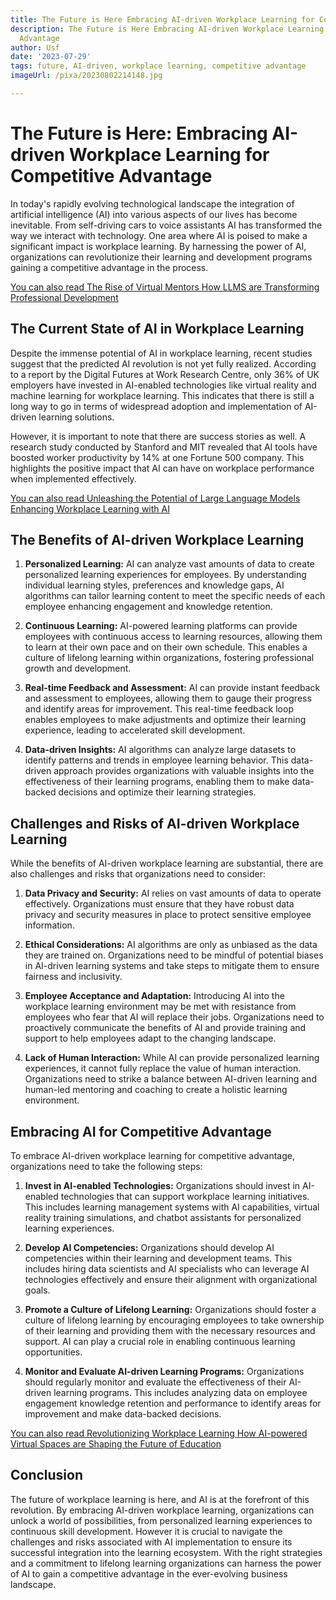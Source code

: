 ```yaml
---
title: The Future is Here Embracing AI-driven Workplace Learning for Competitive Advantage
description: The Future is Here Embracing AI-driven Workplace Learning for Competitive
  Advantage
author: Usf
date: '2023-07-29'
tags: future, AI-driven, workplace learning, competitive advantage
imageUrl: /pixa/20230802214148.jpg

---
```

# The Future is Here:  Embracing AI-driven Workplace  Learning for Competitive Advantage

In today's rapidly evolving technological landscape the integration of artificial intelligence (AI) into various aspects of our lives has become inevitable. From self-driving  cars to voice assistants AI has transformed the way we interact with  technology. One area where AI is poised  to make  a significant impact is  workplace learning. By harnessing the power of AI,  organizations can revolutionize their learning  and development programs gaining a competitive advantage in the process.

[You can also read The Rise of Virtual Mentors How LLMS are Transforming Professional Development](The%20Rise%20of%20Virtual%20Mentors%20How%20LLMS%20are%20Transforming%20Professional%20Development)


##  The Current  State of AI in Workplace Learning

Despite the immense potential of AI in workplace learning, recent studies suggest that the predicted AI revolution is not yet fully  realized.  According to a report  by the Digital Futures at Work Research Centre, only 36% of UK employers have invested in AI-enabled technologies like virtual reality and machine learning for workplace learning. This indicates that  there is still  a long way to go in terms of widespread adoption and implementation of  AI-driven learning solutions.

However,  it is important to note that there are success stories as well. A  research study conducted by  Stanford and MIT revealed that AI tools have boosted worker productivity by 14% at one Fortune 500  company. This highlights the positive impact  that AI can have on workplace performance when implemented effectively.

[You can also read Unleashing  the Potential of Large Language Models Enhancing Workplace Learning  with AI](Unleashing%20the%20Potential%20of%20Large%20Language%20Models%20Enhancing%20Workplace%20Learning%20with%20AI)


## The Benefits of AI-driven Workplace Learning

1. **Personalized Learning:** AI can analyze  vast amounts  of data to create personalized learning experiences for employees. By understanding individual learning styles, preferences and knowledge gaps, AI algorithms can tailor learning content to meet  the specific needs of each employee  enhancing engagement and knowledge retention.

2. **Continuous Learning:** AI-powered learning platforms can  provide employees with continuous access to learning resources, allowing them to learn at  their own pace  and on  their own schedule. This enables a culture of lifelong learning within organizations, fostering professional growth and development.

3. **Real-time  Feedback and Assessment:** AI can provide instant feedback and assessment to employees, allowing them to gauge their progress and identify areas for improvement. This real-time feedback loop enables employees to make adjustments and optimize their learning experience, leading to accelerated skill development.

4. **Data-driven Insights:**  AI algorithms can analyze large datasets to identify patterns and  trends in employee learning behavior. This  data-driven approach provides organizations with valuable insights into  the effectiveness of their learning programs, enabling them to make data-backed  decisions and optimize their learning strategies.

## Challenges and Risks of AI-driven  Workplace Learning

While  the benefits of AI-driven workplace learning are substantial, there are also challenges and  risks that organizations need to consider:

1. **Data Privacy and  Security:** AI relies on vast amounts of data to operate effectively. Organizations must ensure that they have robust data  privacy and security measures in place to protect  sensitive  employee information.

2. **Ethical Considerations:** AI algorithms are only  as unbiased as the data they are trained on. Organizations need to be  mindful of potential biases  in AI-driven learning systems and take steps to mitigate them to ensure fairness and inclusivity.

3. **Employee Acceptance and Adaptation:** Introducing AI into the workplace learning environment may be met with resistance  from employees who fear that AI will replace their jobs. Organizations need to  proactively communicate the benefits of AI  and provide training and support to help employees adapt to  the changing landscape.

4. **Lack of Human Interaction:** While AI can provide personalized learning experiences, it cannot fully replace the value of human interaction. Organizations need to  strike a balance between AI-driven learning and human-led mentoring and coaching to create  a holistic learning environment.

##  Embracing AI  for Competitive Advantage

To embrace  AI-driven workplace learning  for competitive advantage, organizations need  to take the following steps:

1. **Invest in AI-enabled Technologies:** Organizations  should  invest in AI-enabled technologies that can support  workplace learning  initiatives. This includes learning management systems with AI capabilities, virtual reality training simulations, and  chatbot  assistants for personalized learning experiences.

2. **Develop AI Competencies:** Organizations  should develop AI  competencies within their learning and development teams. This includes hiring data scientists and AI specialists who  can leverage  AI technologies effectively  and ensure their alignment with organizational goals.

3.  **Promote a Culture of Lifelong Learning:**  Organizations should foster a culture of lifelong learning by encouraging employees  to take ownership of their learning and providing them with the necessary resources and support. AI can play a crucial role in enabling continuous  learning  opportunities.

4. **Monitor and Evaluate AI-driven Learning Programs:** Organizations  should regularly monitor and evaluate the effectiveness  of their AI-driven learning programs. This includes analyzing data on employee engagement knowledge  retention and performance to identify  areas for  improvement and make data-backed decisions.

[You can  also read Revolutionizing Workplace Learning How AI-powered Virtual Spaces are Shaping the Future of  Education](Revolutionizing%20Workplace%20Learning%20How%20AI-powered%20Virtual%20Spaces%20are%20Shaping%20the%20Future%20of%20Education)


## Conclusion

The future of workplace learning is here, and AI is at the forefront of this revolution. By embracing AI-driven workplace learning, organizations can unlock a world of possibilities, from personalized learning  experiences to continuous skill development.  However it is crucial to navigate the challenges and risks associated with AI implementation to ensure its successful integration into the learning ecosystem. With the right strategies and a commitment to lifelong learning organizations can  harness the power of AI to  gain a competitive advantage in the ever-evolving business  landscape.